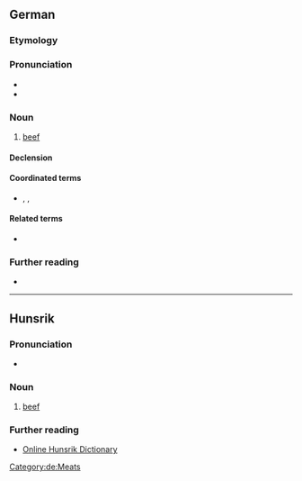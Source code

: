 {{wikipedia|lang=de}}
==German==

===Etymology===
{{compound|de|Rind|Fleisch}}

===Pronunciation===
* {{IPA|de|/ˈʀɪntflaɪ̯ʃ/}}
* {{audio|de|De-Rindfleisch.ogg|audio}}

===Noun===
{{de-noun|n|Rindfleisches|gen2=Rindfleischs|-}}

# [[beef]]

====Declension====
{{de-decl-noun-n|(e)s|n=sg}}

====Coordinated terms====
*{{l|de|Lammfleisch}}, {{l|de|Kalbfleisch}}, {{l|de|Schweinefleisch}}

====Related terms====
* {{l|de|Rindfleischsuppe}}

===Further reading===
* {{R:Duden}}

[[Category:de:Meats]]

----

==Hunsrik==

===Pronunciation===
* {{IPA|hrx|/ˈrintflaɪ̯ʃ/}}

===Noun===
{{head|hrx|noun|g=n}}

# [[beef]]

===Further reading===
* [https://hunsriqueanoriograndense.wordpress.com/dicionario-werterbuch/ Online Hunsrik Dictionary]